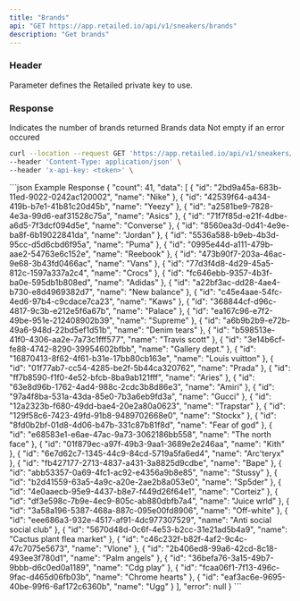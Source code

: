 ```yaml
---
title: "Brands"
api: "GET https://app.retailed.io/api/v1/sneakers/brands"
description: "Get brands"
---
```


### Header

<ParamField header="x-api-key" type="string" required={true}>
    Parameter defines the Retailed private key to use.
</ParamField>

### Response

<ResponseField name="count" type="number">
    Indicates the number of brands returned
</ResponseField>

<ResponseField name="data" type="object">
    Brands data
</ResponseField>

<ResponseField name="error" type="object">
    Not empty if an error occured
</ResponseField>

<RequestExample>

```bash Example Request
curl --location --request GET 'https://app.retailed.io/api/v1/sneakers/brands' \
--header 'Content-Type: application/json' \
--header 'x-api-key: <token>' \
```

</RequestExample>

<ResponseExample>
```json Example Response
{
    "count": 41,
    "data": [
        {
            "id": "2bd9a45a-683b-11ed-9022-0242ac120002",
            "name": "Nike"
        },
        {
            "id": "42539f64-a434-419b-b7e1-41b81c20d45b",
            "name": "Yeezy"
        },
        {
            "id": "a2581be9-7828-4e3a-99d6-eaf31528c75a",
            "name": "Asics"
        },
        {
            "id": "71f7f85d-e21f-4dbe-a6d5-7f3dcf094d5e",
            "name": "Converse"
        },
        {
            "id": "8560ea3d-0d41-4e9e-ba8f-6b19022841da",
            "name": "Jordan"
        },
        {
            "id": "5536a588-b9eb-4b3d-95cc-d5d6cbd6f95a",
            "name": "Puma"
        },
        {
            "id": "0995e44d-a111-479b-aae2-54763e6c152e",
            "name": "Reebook"
        },
        {
            "id": "473b90f7-203a-46ac-9e68-3b43fd0466ac",
            "name": "Vans"
        },
        {
            "id": "77d3f4d8-4d29-45a5-812c-1597a337a2c4",
            "name": "Crocs"
        },
        {
            "id": "fc646ebb-9357-4b3f-ba0e-595db1b808ed",
            "name": "Adidas"
        },
        {
            "id": "a22bf3ac-dd28-4ae4-b730-e8d4969382d7",
            "name": "New balance"
        },
        {
            "id": "c45e4aae-54fc-4ed6-97b4-c9cdace7ca23",
            "name": "Kaws"
        },
        {
            "id": "368844cf-d96c-4817-9c3b-e212e5f6a67b",
            "name": "Palace"
        },
        {
            "id": "ea167c96-e7f2-49be-951e-212408902b39",
            "name": "Supreme"
        },
        {
            "id": "a6b9b2b9-e72b-49a6-948d-22bd5ef1d51b",
            "name": "Denim tears"
        },
        {
            "id": "b598513e-41f0-4306-aa2e-7a73c1fff577",
            "name": "Travis scott"
        },
        {
            "id": "3e14b6cf-fe88-4742-8290-39954602bfbb",
            "name": "Gallery dept."
        },
        {
            "id": "16870413-8f62-4f61-b31e-17bb80cb163e",
            "name": "Louis vuitton"
        },
        {
            "id": "01f77ab7-cc54-4285-be2f-5b44ca320762",
            "name": "Prada"
        },
        {
            "id": "ff7b8590-f1f0-4e52-bfcb-8ba9ab121fff",
            "name": "Aries"
        },
        {
            "id": "63e8d96b-1762-4ad4-988c-2cdc3b8d86e3",
            "name": "Amiri"
        },
        {
            "id": "97a4f8ba-531a-43da-85e0-7b3a6eb9fd3a",
            "name": "Gucci"
        },
        {
            "id": "12a2323b-f680-49dd-bae4-20e2a80a0623",
            "name": "Trapstar"
        },
        {
            "id": "129f58c6-7423-49fd-91b8-9489702668e0",
            "name": "Stockx"
        },
        {
            "id": "8fd0b2bf-01d8-4d06-b47b-331c87b81f8d",
            "name": "Fear of god"
        },
        {
            "id": "e68583e1-e6ae-47ac-9a73-3062186bb558",
            "name": "The north face"
        },
        {
            "id": "01f879ec-a97f-49b3-9aa1-3689e2e246aa",
            "name": "Kith"
        },
        {
            "id": "6e7d62c7-1345-44c9-84cd-5719a5fa6ed4",
            "name": "Arc'teryx"
        },
        {
            "id": "fb427177-2713-4837-a431-3a8825d9cdbe",
            "name": "Bape"
        },
        {
            "id": "abb53357-0a69-4fc1-ac92-e4356a9b8e85",
            "name": "Stussy"
        },
        {
            "id": "b2d41559-63a5-4a9c-a20e-2ae2b8a053e0",
            "name": "Sp5der"
        },
        {
            "id": "4e0aaecb-95e9-4437-b8e7-f449d26f64e1",
            "name": "Corteiz"
        },
        {
            "id": "df3e598c-7b9e-4ec9-805c-ab880dbfb7a4",
            "name": "Juice wrld"
        },
        {
            "id": "3a58a196-5387-468a-887c-095e00fd8906",
            "name": "Off-white"
        },
        {
            "id": "eee686a3-932e-4517-af91-4dc977307529",
            "name": "Anti social social club"
        },
        {
            "id": "5670d48d-0c6f-4e53-b2cc-31e21ad5b4a9",
            "name": "Cactus plant flea market"
        },
        {
            "id": "c46c232f-b82f-4af2-9c4c-47c7075e5673",
            "name": "Vlone"
        },
        {
            "id": "2b406ed8-99a6-42cd-8c18-493ee3f780d1",
            "name": "Palm angels"
        },
        {
            "id": "36befa76-3a15-49b7-9bbb-d6c0ed0a1189",
            "name": "Cdg play"
        },
        {
            "id": "fcaa06f1-7f13-496c-9fac-d465d06fb03b",
            "name": "Chrome hearts"
        },
        {
            "id": "eaf3ac6e-9695-40be-99f6-6af172c6360b",
            "name": "Ugg"
        }
    ],
    "error": null
}
```
</ResponseExample>
